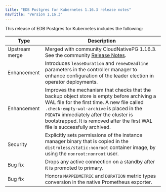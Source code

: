 ```yaml
---
title: "EDB Postgres for Kubernetes 1.16.3 release notes"
navTitle: "Version 1.16.3"
---
```


This release of EDB Postgres for Kubernetes includes the following:

|      Type      |                                                                                                                                                   Description                                                                                                                                                   |
| -------------- | --------------------------------------------------------------------------------------------------------------------------------------------------------------------------------------------------------------------------------------------------------------------------------------------------------------- |
| Upstream merge | Merged with community CloudNativePG 1.16.3. See the community [Release Notes](https://cloudnative-pg.io/documentation/1.17/release_notes/v1.16/).                                                                                                                                                                |
| Enhancement    | Introduces `leaseDuration` and `renewDeadline` parameters in the controller manager to enhance configuration of the leader election in operator deployments.                                                                                                                                                    |
| Enhancement    | Improves the mechanism that checks that the backup object store is empty before archiving a WAL file for the first time. A new file called `.check-empty-wal-archive` is placed in the `PGDATA` immediately after the cluster is bootstrapped. It is removed after the first WAL file is successfully archived. |
| Security       | Explicitly sets permissions of the instance manager binary that is copied in the `distroless/static:nonroot` container image, by using the `nonroot:nonroot` user.                                                                                                                                              |
| Bug fix        | Drops any active connection on a standby after it is promoted to primary.                                                                                                                                                                                                                                       |
| Bug fix        | Honors `MAPPEDMETRIC` and `DURATION` metric types conversion in the native Prometheus exporter.                                                                                                                                                                                                                 |
